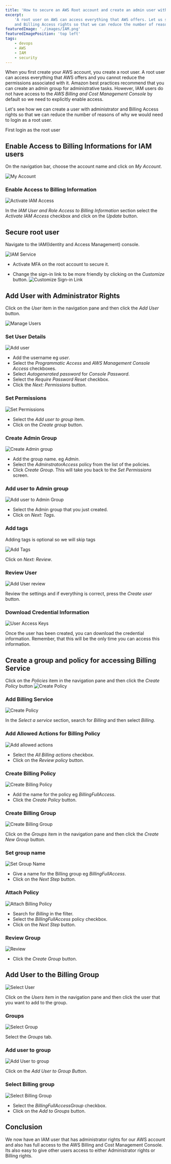 ```yaml
---
title: 'How to secure an AWS Root account and create an admin user with access to Billing Information'
excerpt:
    'A root user on AWS can access everything that AWS offers. Let us see how we can create a user with administrator
    and Billing Access rights so that we can reduce the number of reasons of why we would need to login as a root user'
featuredImage: './images/IAM.png'
featuredImagePosition: 'top left'
tags:
    - devops
    - AWS
    - IAM
    - security
---
```


When you first create your AWS account, you create a root user. A root user can access everything that AWS offers and
you cannot reduce the permissions associated with it. Amazon best practices recommend that you can create an admin group
for administrative tasks. However, IAM users do not have access to the _AWS Billing and Cost Management Console_ by
default so we need to explicitly enable access.

Let's see how we can create a user with administrator and Billing Access rights so that we can reduce the number of
reasons of why we would need to login as a root user.

First login as the root user

## Enable Access to Billing Informations for IAM users

On the navigation bar, choose the account name and click on _My Account_.

![My Account](./images/my_account.png)

### Enable Access to Billing Information

![Activate IAM Access](./images/activate_iam_access.png)

In the _IAM User and Role Access to Billing Information_ section select the _Activate IAM Access_ checkbox and click on
the _Update_ button.

## Secure root user

Navigate to the IAM(Identity and Access Management) console.

![IAM Service](./images/IAM.png)

-   Activate MFA on the root account to secure it.

-   Change the sign-in link to be more friendly by clicking on the _Customize_ button.
    ![Customize Sign-in Link](./images/sign_in_link.png)

## Add User with Administrator Rights

Click on the _User_ item in the navigation pane and then click the _Add User_ button.

![Manage Users](./images/manage_users.png)

### Set User Details

![Add user](./images/add_user.png)

-   Add the username eg _user_.
-   Select the _Programmatic Access_ and _AWS Management Console Access_ checkboxes.
-   Select _Autogenerated password_ for _Console Password_.
-   Select the _Require Password Reset_ checkbox.
-   Click the _Next: Permissions_ button.

### Set Permissions

![Set Permissions](./images/create_group.png)

-   Select the _Add user to group_ item.
-   Click on the _Create group_ button.

### Create Admin Group

![Create Admin group](./images/create_admin_group.png)

-   Add the group name. eg _Admin_.
-   Select the _AdminstratorAccess_ policy from the list of the policies.
-   Click _Create Group_. This will take you back to the _Set Permissions_ screen.

### Add user to Admin group

![Add user to Admin Group](./images/add_user_to_group.png)

-   Select the Admin group that you just created.
-   Click on _Next: Tags_.

### Add tags

Adding tags is optional so we will skip tags

![Add Tags](./images/add_tags.png)

Click on _Next: Review_.

### Review User

![Add User review](./images/add_user_review.png)

Review the settings and if everything is correct, press the _Create user_ button.

### Download Credential Information

![User Access Keys](./images/user_access_keys.png)

Once the user has been created, you can download the credential information. Remember, that this will be the only time
you can access this information.

## Create a group and policy for accessing Billing Service

Click on the _Policies_ item in the navigation pane and then click the _Create Policy_ button
![Create Policy](./images/add_policy.png)

### Add Billing Service

![Create Policy](./images/add_billing_policy.png)

In the _Select a service_ section, search for _Billing_ and then select _Billing_.

### Add Allowed Actions for Billing Policy

![Add allowed actions](./images/add_billing_actions.png)

-   Select the _All Billing actions_ checkbox.
-   Click on the _Review policy_ button.

### Create Billing Policy

![Create Billing Policy](./images/create_billing_policy.png)

-   Add the name for the policy eg _BillingFullAccess_.
-   Click the _Create Policy_ button.

### Create Billing Group

![Create Billing Group](./images/add_group.png)

Click on the _Groups_ item in the navigation pane and then click the _Create New Group_ button.

### Set group name

![Set Group Name](./images/add_billing_group.png)

-   Give a name for the Billing group eg _BillingFullAccess_.
-   Click on the _Next Step_ button.

### Attach Policy

![Attach Billing Policy](./images/attach_policy.png)

-   Search for _Billing_ in the filter.
-   Select the _BillingFullAccess_ policy checkbox.
-   Click on the _Next Step_ button.

### Review Group

![Review](./images/group_review.png)

-   Click the _Create Group_ button.

## Add User to the Billing Group

![Select User](./images/select_user.png)

Click on the _Users_ item in the navigation pane and then click the user that you want to add to the group.

### Groups

![Select Group](./images/user_group.png)

Select the _Groups_ tab.

### Add user to group

![Add User to group](./images/add_user_to_billing_group.png)

Click on the _Add User to Group Button_.

### Select Billing group

![Select Billing Group](./images/select_billing_group.png)

-   Select the _BillingFullAccessGroup_ checkbox.
-   Click on the _Add to Groups_ button.

## Conclusion

We now have an IAM user that has administrator rights for our AWS account and also has full access to the AWS Billing
and Cost Management Console. Its also easy to give other users access to either Administrator rights or Billing rights.
